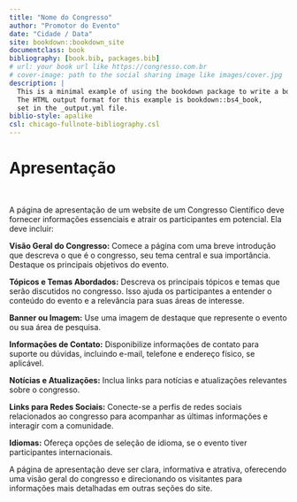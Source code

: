 ```yaml
--- 
title: "Nome do Congresso"
author: "Promotor do Evento"
date: "Cidade / Data"
site: bookdown::bookdown_site
documentclass: book
bibliography: [book.bib, packages.bib]
# url: your book url like https://congresso.com.br
# cover-image: path to the social sharing image like images/cover.jpg
description: |
  This is a minimal example of using the bookdown package to write a book.
  The HTML output format for this example is bookdown::bs4_book,
  set in the _output.yml file.
biblio-style: apalike
csl: chicago-fullnote-bibliography.csl
---
```


# Apresentação
\

A página de apresentação de um website de um Congresso Científico deve fornecer informações essenciais e atrair os participantes em potencial. Ela deve incluir:
\

**Visão Geral do Congresso:** Comece a página com uma breve introdução que descreva o que é o congresso,
seu tema central e sua importância. Destaque os principais objetivos do evento.
\

**Tópicos e Temas Abordados:** Descreva os principais tópicos e temas que serão discutidos no congresso.
Isso ajuda os participantes a entender o conteúdo do evento e a relevância para suas áreas de interesse.
\

**Banner ou Imagem:** Use uma imagem de destaque que represente o evento ou sua área de pesquisa.
\

**Informações de Contato:** Disponibilize informações de contato para suporte ou dúvidas, incluindo e-mail, telefone e endereço físico, se aplicável.
\

**Notícias e Atualizações:** Inclua links para notícias e atualizações relevantes sobre o congresso.
\

**Links para Redes Sociais:** Conecte-se a perfis de redes sociais relacionados ao congresso para acompanhar as últimas informações e interagir com a comunidade.
\

**Idiomas:** Ofereça opções de seleção de idioma, se o evento tiver participantes internacionais.
\


A página de apresentação deve ser clara, informativa e atrativa, oferecendo uma visão geral do congresso e direcionando os visitantes para informações mais detalhadas em outras seções do site.
\



